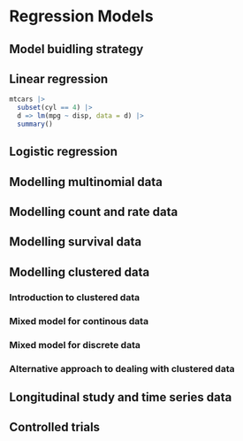 # Regression Models

## Model buidling strategy


## Linear regression 

```r
mtcars |> 
  subset(cyl == 4) |> 
  d => lm(mpg ~ disp, data = d) |> 
  summary()
```


## Logistic regression 

## Modelling multinomial data

## Modelling count and rate data

## Modelling survival data

## Modelling clustered data

### Introduction to clustered data

### Mixed model for continous data

### Mixed model for discrete data

### Alternative approach to dealing with clustered data

## Longitudinal study and time series data

## Controlled trials